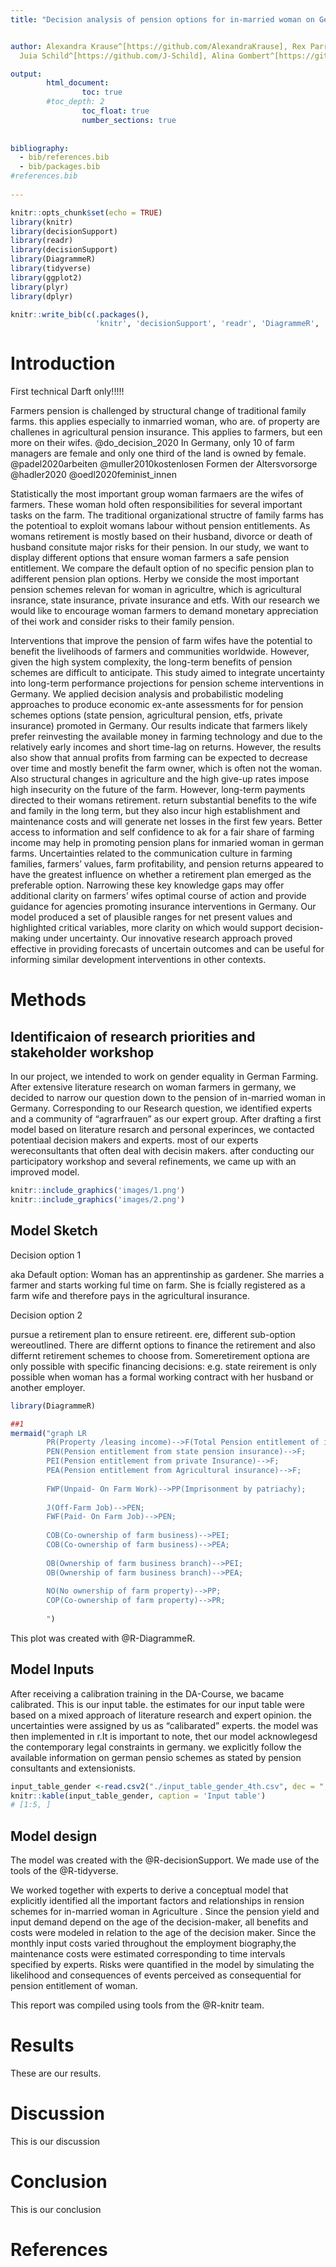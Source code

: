 ```yaml
---
title: "Decision analysis of pension options for in-married woman on German farms reveals gender disparities in pension entitlements"


author: Alexandra Krause^[https://github.com/AlexandraKrause], Rex Parro^[https://github.com/parrorex23], 
  Juia Schild^[https://github.com/J-Schild], Alina Gombert^[https://github.com/Kompostieren] 

output: 
        html_document:
                toc: true
        #toc_depth: 2
                toc_float: true
                number_sections: true
        
    
bibliography: 
  - bib/references.bib 
  - bib/packages.bib
#references.bib 
 
---
```



```r
knitr::opts_chunk$set(echo = TRUE)
library(knitr)
library(decisionSupport)
library(readr)
library(decisionSupport)
library(DiagrammeR)
library(tidyverse)
library(ggplot2)
library(plyr)
library(dplyr)

```

```r
knitr::write_bib(c(.packages(),
                   'knitr', 'decisionSupport', 'readr', 'DiagrammeR', 'tidyverse', 'ggplot2', 'plyr', 'dplyr'), 'bib/packages.bib')
```




# Introduction
First technical Darft only!!!!!

Farmers pension is challenged by structural change of traditional family farms. this applies especially to inmarried woman, who are. of property are challenes in agricultural pension insurance. 
This applies to farmers, but een more on their wifes. @do_decision_2020
In Germany, only 10 of farm managers are female and only one third 
of the land is owned by female. 
@padel2020arbeiten
@muller2010kostenlosen
Formen der Altersvorsorge
@hadler2020
@oedl2020feminist_innen




Statistically the most important group woman farmaers are the wifes of farmers. These woman hold often responsibilities for several important tasks on the farm. 
The traditional organizational structre of family farms has the potentioal to exploit womans labour without pension entitlements. As womans retirement is mostly based on their husband, divorce or death of husband consitute major risks for their pension. 
In our study, we want to display different options that ensure woman farmers a safe pension entitlement. We compare the default option of no specific pension plan to adifferent pension plan options. Herby we conside the most important pension schemes relevan for woman in agricultre, which is agricultural insrance, state insurance, private insurance and etfs. With our research we would like to encourage woman farmers to demand monetary appreciation of thei work and consider risks to their family pension.  

Interventions that improve the pension of farm wifes have the potential to benefit the livelihoods of farmers and communities worldwide. However, given the high system complexity, the long-term benefits of 
pension schemes are difficult to anticipate. This study aimed to integrate
uncertainty into long-term performance projections for pension scheme interventions 
in Germany. We applied decision analysis and probabilistic modeling approaches 
to produce economic ex-ante assessments for for pension schemes
options (state pension, agricultural pension, etfs, private insurance) promoted in Germany. Our results
indicate that farmers likely prefer reinvesting the available money in farming technology and  due to the relatively early incomes and short time-lag on returns.
However, the results also show that annual profits from farming can be expected to decrease over time and mostly benefit the farm owner, which is often not the woman. Also structural changes in agriculture and the high give-up rates impose high insecurity on the future of the farm. However, long-term payments directed to their womans retirement. return substantial benefits to the wife and family in the long term, but they also incur high establishment and maintenance costs and will generate net losses in the first few years. Better access to information and self confidence to ak for a fair share of farming income  may help in promoting pension plans for inmaried woman in german farms. Uncertainties related to the communication culture in farming families, farmers’ values, farm profitability, and pension returns appeared to have the greatest influence on whether a retirement plan emerged as the preferable option. Narrowing these key knowledge gaps may offer additional clarity on farmers’ wifes optimal course of action and provide guidance for agencies promoting insurance interventions in Germany. Our model produced
a set of plausible ranges for net present values and highlighted critical variables, more clarity on which would support
decision-making under uncertainty. Our innovative research approach proved effective in providing forecasts of uncertain
outcomes and can be useful for informing similar development interventions in other contexts.

# Methods

## Identificaion of research priorities and stakeholder workshop
In our project, we intended to work on gender equality in German Farming. After extensive literature research on woman farmers in germany, we decided to narrow our question down to the pension of in-married woman in Germany.
Corresponding to our Research question, we identified experts and a community of "agrarfrauen" as our expert group. After drafting a first model based on literature resarch and personal experinces, we contacted potentiaal decision makers and experts. most of our experts wereconsultants that often deal with decisin makers. after conducting our participatory workshop and several refinements, we came up with an improved model. 

```r
knitr::include_graphics('images/1.png')
knitr::include_graphics('images/2.png')
```


## Model Sketch
Decision option 1 

aka Default option: Woman has an apprentinship as gardener. She marries a farmer 
and starts working ful time on farm. She is fcially registered as a farm wife 
and therefore pays in the agricultural insurance. 

Decision option 2

pursue a retirement plan to ensure retireent. ere, different sub-option wereoutlined. 
There are differnt options to finance the retirement and also differnt retirement schemes to choose from. Someretirement optiona are only possible with specific financing decisions: e.g. state reirement is only possible when woman has a formal working contract with her husband or another employer. 


```r


library(DiagrammeR)

##1
mermaid("graph LR
        PR(Property /leasing income)-->F(Total Pension entitlement of inmarried Woman in Agriculture); 
        PEN(Pension entitlement from state pension insurance)-->F; 
        PEI(Pension entitlement from private Insurance)-->F; 
        PEA(Pension entitlement from Agricultural insurance)-->F; 
        
        FWP(Unpaid- On Farm Work)-->PP(Imprisonment by patriachy);
        
        J(Off-Farm Job)-->PEN; 
        FWF(Paid- On Farm Job)-->PEN; 
        
        COB(Co-ownership of farm business)-->PEI; 
        COB(Co-ownership of farm business)-->PEA; 
        
        OB(Ownership of farm business branch)-->PEI; 
        OB(Ownership of farm business branch)-->PEA; 
        
        NO(No ownership of farm property)-->PP; 
        COP(Co-ownership of farm property)-->PR; 
       
        ")

```

This plot was created with @R-DiagrammeR.

## Model Inputs 

After receiving a calibration training in the DA-Course, we bacame calibrated. This is our input table. the estimates for our input table were based on a mixed approach of literature research and expert opinion. the uncertainties were assigned by us as "calibarated" experts. 
the model was then implemented in r.It is important to note, thet our model acknowlegesd the contemporary legal constraints in germany. we explicitly follow the available information on german pensio schemes as stated by pension consultants and extensionists.

```r
input_table_gender <-read.csv2("./input_table_gender_4th.csv", dec = ",")
knitr::kable(input_table_gender, caption = 'Input table')
# [1:5, ]
```

## Model design 

The model was created with the @R-decisionSupport. We made use of the tools of the @R-tidyverse. 

We worked together with experts to derive a conceptual
model that explicitly identified all the important factors
and relationships in rension schemes for in-married woman in Agriculture
. Since the pension yield and input demand depend
on the age of the decision-maker, all benefits and costs were
modeled in relation to the age of the decision maker. Since the monthly
input costs varied throughout the employment biography,the 
maintenance costs were estimated corresponding to time
intervals specified by experts. Risks were quantified in the
model by simulating the likelihood and consequences of
events perceived as consequential for pension entitlement of woman.


This report was compiled using tools from the @R-knitr team.

# Results
These are our results.

# Discussion
This is our discussion

# Conclusion
This is our conclusion

# References

